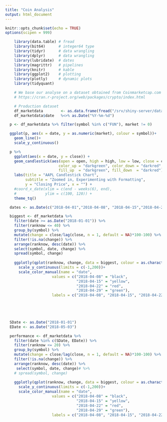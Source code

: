 ```yaml
---
title: "Coin Analysis"
output: html_document
---
```


```r
knitr::opts_chunk$set(echo = TRUE)
options(scipen = 999)
```


```r
    
    library(data.table) # fread
    library(bit64)      # integer64 type
    library(tidyr)      # data wrangling
    library(dplyr)      # data wrangling
    library(lubridate)  # dates
    library(magrittr)   # pipelines
    library(knitr)      # kable
    library(ggplot2)    # plotting
    library(plotly)     # dynamic plots
    library(tidyquant)

```

```r

    # We base our analyse on a dataset obtained from Coinmarketcap.com through the 'crypto' package. 
    # https://cran.r-project.org/web/packages/crypto/index.html

    # Production dataset
    df_marketdata        <- as.data.frame(fread("/srv/shiny-server/data/Crypto-Markets.csv", showProgress = FALSE)) 
    df_marketdata$date   %<>% as.Date("%Y-%m-%d")

```

```r

  p <- df_marketdata %>% filter(symbol %in% c("FUN"), market != 0) 

  ggplot(p, aes(x = date, y = as.numeric(market), colour = symbol))+
    geom_line()+
    scale_y_continuous()

  p %>%
    ggplot(aes(x = date, y = close)) +
    geom_candlestick(aes(open = open, high = high, low = low, close = close),
                        color_up = "darkgreen", color_down = "darkred", 
                        fill_up  = "darkgreen", fill_down  = "darkred") +
    labs(title = "AAPL Candlestick Chart", 
         subtitle = "Zoomed in, Experimenting with Formatting",
         y = "Closing Price", x = "") + 
    #coord_x_date(xlim = c(end - weeks(6), end),
    #             ylim = c(100, 120)) + 
    theme_tq()

```



```r

  dates <- as.Date(c("2018-04-01","2018-04-08", "2018-04-15","2018-04-22", "2018-04-29"))

  biggest <- df_marketdata %>%
    filter(date >= as.Date("2018-01-01")) %>%
    filter(ranknow <= 40) %>% 
    group_by(symbol) %>%
    mutate(change = close/lag(close, n = 1, default = NA)*100-100) %>%
    filter(!is.na(change)) %>% 
    arrange(ranknow, desc(date)) %>% 
    select(symbol, date, change) %>%
    spread(symbol, change)
  
    ggplotly(qplot(ranknow, change, data = biggest, colour = as.character(date))+
      scale_y_continuous(limits = c(-1,200))+
      scale_color_manual(name = "date",
                     values = c("2018-04-08" = "black",
                                "2018-04-15" = "yellow",
                                "2018-04-22" = "red",
                                "2018-04-29" = "green"),
                     labels = c("2018-04-08", "2018-04-15", "2018-04-22","2018-04-29")))
    


  
```


```r

  SDate <- as.Date("2018-01-01")
  EDate <- as.Date("2018-05-03")

  performance <- df_marketdata %>%
    filter(date %in% c(SDate, EDate)) %>%
    filter(ranknow <= 20) %>% 
    group_by(symbol) %>%
    mutate(change = close/lag(close, n = 1, default = NA)*100-100) %>%
    filter(!is.na(change)) %>% 
    arrange(ranknow, desc(date)) %>% 
     select(symbol, date, change)# %>%
    # spread(symbol, change)
  
    ggplotly(qplot(ranknow, change, data = biggest, colour = as.character(date))+
      scale_y_continuous(limits = c(-1,200))+
      scale_color_manual(name = "date",
                     values = c("2018-04-08" = "black",
                                "2018-04-15" = "yellow",
                                "2018-04-22" = "red",
                                "2018-04-29" = "green"),
                     labels = c("2018-04-08", "2018-04-15", "2018-04-22","2018-04-29")))
    


  
```



